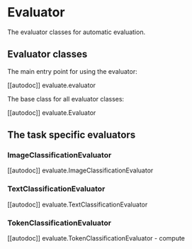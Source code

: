 # Evaluator

The evaluator classes for automatic evaluation.

## Evaluator classes

The main entry point for using the evaluator:

[[autodoc]] evaluate.evaluator

The base class for all evaluator classes:

[[autodoc]] evaluate.Evaluator

## The task specific evaluators

### ImageClassificationEvaluator

[[autodoc]] evaluate.ImageClassificationEvaluator

### TextClassificationEvaluator

[[autodoc]] evaluate.TextClassificationEvaluator

### TokenClassificationEvaluator

[[autodoc]] evaluate.TokenClassificationEvaluator
    - compute
